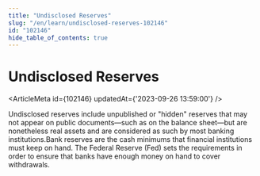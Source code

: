 ```yaml
---
title: "Undisclosed Reserves"
slug: "/en/learn/undisclosed-reserves-102146"
id: "102146"
hide_table_of_contents: true
---
```



# Undisclosed Reserves

<ArticleMeta id={102146} updatedAt={'2023-09-26 13:59:00'} />
<div className='border-solid border-b border-t-0 my-4 border-[var(--ifm-color-gray-300)]' />

Undisclosed reserves include unpublished or "hidden" reserves that may not appear on public documents—such as on the balance sheet—but are nonetheless real assets and are considered as such by most banking institutions.Bank reserves are the cash minimums that financial institutions must keep on hand. The Federal Reserve (Fed) sets the requirements in order to ensure that banks have enough money on hand to cover withdrawals.
